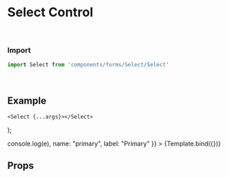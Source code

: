 
<Meta title="Forms/Select" component={Select} />

# Select Control


<br />

### Import
```javascript
import Select from 'components/forms/Select/Select'
```

<br />

## Example


    <Select {...args}></Select>
);

<Canvas withSource="open">
	<Story
		name="Select"
		args={{
            //onChange: (e) => console.log(e),
            name: "primary",
            label: "Primary"
        }}
	>
		{Template.bind({})}
	</Story>    
</Canvas>

<br />

## Props
<ArgsTable story="Select" />